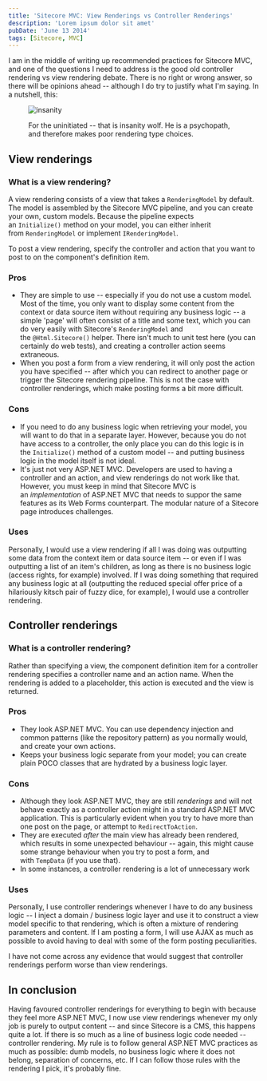 ```yaml
---
title: 'Sitecore MVC: View Renderings vs Controller Renderings'
description: 'Lorem ipsum dolor sit amet'
pubDate: 'June 13 2014'
tags: [Sitecore, MVC]
---
```


I am in the middle of writing up recommended practices for Sitecore MVC, and one of the questions I need to address is the good old controller rendering vs view rendering debate. There is no right or wrong answer, so there will be opinions ahead -- although I do try to justify what I'm saying. In a nutshell, this:

<figure class="centerFig">

![insanity](./images/2014/insanity.jpg)

<figcaption>For the uninitiated -- that is insanity wolf. He is a psychopath, and therefore makes poor rendering type choices.</figcaption>

</figure>

## View renderings

### What is a view rendering?

A view rendering consists of a view that takes a `RenderingModel` by default. The model is assembled by the Sitecore MVC pipeline, and you can create your own, custom models. Because the pipeline expects an `Initialize()` method on your model, you can either inherit from `RenderingModel` or implement `IRenderingModel`.

To post a view rendering, specify the controller and action that you want to post to on the component's definition item.

### Pros

-   They are simple to use -- especially if you do not use a custom model. Most of the time, you only want to display some content from the context or data source item without requiring any business logic -- a simple 'page' will often consist of a title and some text, which you can do very easily with Sitecore's `RenderingModel` and the `@Html.Sitecore()` helper. There isn't much to unit test here (you can certainly do web tests), and creating a controller action seems extraneous.
-   When you post a form from a view rendering, it will only post the action you have specified -- after which you can redirect to another page or trigger the Sitecore rendering pipeline. This is not the case with controller renderings, which make posting forms a bit more difficult.

### Cons

-   If you need to do any business logic when retrieving your model, you will want to do that in a separate layer. However, because you do not have access to a controller, the only place you can do this logic is in the `Initialize()` method of a custom model -- and putting business logic in the model itself is not ideal.
-   It's just not very ASP.NET MVC. Developers are used to having a controller and an action, and view renderings do not work like that. However, you must keep in mind that Sitecore MVC is an *implementation* of ASP.NET MVC that needs to suppor the same features as its Web Forms counterpart. The modular nature of a Sitecore page introduces challenges.

### Uses

Personally, I would use a view rendering if all I was doing was outputting some data from the context item or data source item -- or even if I was outputting a list of an item's children, as long as there is no business logic (access rights, for example) involved. If I was doing something that required any business logic at all (outputting the reduced special offer price of a hilariously kitsch pair of fuzzy dice, for example), I would use a controller rendering.

## Controller renderings

### What is a controller rendering?

Rather than specifying a view, the component definition item for a controller rendering specifies a controller name and an action name. When the rendering is added to a placeholder, this action is executed and the view is returned.

### Pros

-   They look ASP.NET MVC. You can use dependency injection and common patterns (like the repository pattern) as you normally would, and create your own actions.
-   Keeps your business logic separate from your model; you can create plain POCO classes that are hydrated by a business logic layer.

### Cons

-   Although they look ASP.NET MVC, they are still *renderings* and will not behave exactly as a controller action might in a standard ASP.NET MVC application. This is particularly evident when you try to have more than one post on the page, or attempt to `RedirectToAction`.
-   They are executed *after* the main view has already been rendered, which results in some unexpected behaviour -- again, this might cause some strange behaviour when you try to post a form, and with `TempData` (if you use that).
-   In some instances, a controller rendering is a lot of unnecessary work

### Uses

Personally, I use controller renderings whenever I have to do any business logic -- I inject a domain / business logic layer and use it to construct a view model specific to that rendering, which is often a mixture of rendering parameters and content. If I am posting a form, I will use AJAX as much as possible to avoid having to deal with some of the form posting peculiarities.

I have not come across any evidence that would suggest that controller renderings perform worse than view renderings.

## In conclusion

Having favoured controller renderings for everything to begin with because they feel more ASP.NET MVC, I now use view renderings whenever my only job is purely to output content -- and since Sitecore is a CMS, this happens quite a lot. If there is so much as a line of business logic code needed -- controller rendering. My rule is to follow general ASP.NET MVC practices as much as possible: dumb models, no business logic where it does not belong, separation of concerns, etc. If I can follow those rules with the rendering I pick, it's probably fine.